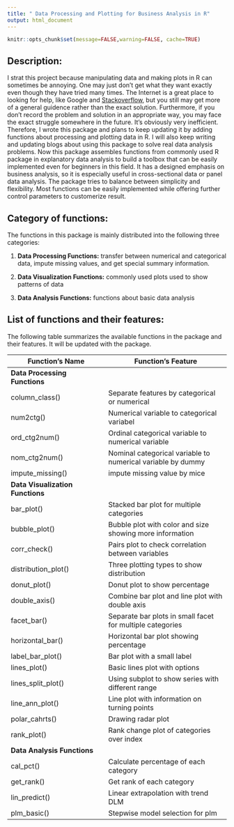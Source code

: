 ```yaml
---
title: " Data Processing and Plotting for Business Analysis in R"
output: html_document
---
```


```r
knitr::opts_chunk$set(message=FALSE,warning=FALSE, cache=TRUE)
```




## Description:

I strat this project because manipulating data and making plots in R can sometimes be annoying. One may just don't get what they want exactly even though they have tried many times. The Internet is a great place to looking for help, like Google and [Stackoverflow](https://stackoverflow.com), but you still may get more of a general guidence rather than the exact solution. Furthermore, if you don't record the problem and solution in an appropriate way, you may face the exact struggle somewhere in the future. It's obviously very inefficient. Therefore, I wrote this package and plans to keep updating it by adding functions about processing and plotting data in R. I will also keep writing and updating blogs about using this package to solve real data analysis problems. Now this package assembles functions from commonly used R package in explanatory data analysis to build a toolbox that can be easily implemented even for beginners in this field. It has a designed emphasis on business analysis, so it is especially useful in cross-sectional data or panel data analysis. The package tries to balance between simplicity and flexibility. Most functions can be easily implemented while offering further control parameters
to customerize result.

## Category of functions:

The functions in this package is mainly distributed into the following three categories:

1. **Data Processing Functions:** transfer between numerical and categorical data, impute missing values, and get special summary information.

2. **Data Visualization Functions:** commonly used plots used to show patterns of data

3. **Data Analysis Functions:** functions about basic data analysis

## List of functions and their features:

The following table summarizes the available functions in the package and their features. It will be updated with the package.

Function's Name                | Function's Feature
-------------------------------|--------------------------------------
**Data Processing Functions**  |
column_class()                 | Separate features by categorical or numerical
num2ctg()                      | Numerical variable to categorical variabel
ord_ctg2num()                  | Ordinal categorical variable to numerical variable
nom_ctg2num()                  | Nominal categorical variable to numerical variable by dummy
impute_missing()               | impute missing value by mice
**Data Visualization Functions**| 
bar_plot()                    | Stacked bar plot for multiple categories
bubble_plot()                 | Bubble plot with color and size showing more information
corr_check()                  | Pairs plot to check correlation between variables
distribution_plot()           | Three plotting types to show distribution
donut_plot()                  | Donut plot to show percentage
double_axis()                 | Combine bar plot and line plot with double axis
facet_bar()                   | Separate bar plots in small facet for multiple categories
horizontal_bar()              | Horizontal bar plot showing percentage
label_bar_plot()              | Bar plot with a small label
lines_plot()                  | Basic lines plot with options
lines_split_plot()            | Using subplot to show series with different range
line_ann_plot()               | Line plot with information on turning points
polar_cahrts()                | Drawing radar plot
rank_plot()                   | Rank change plot of categories over index
**Data Analysis Functions**   | 
cal_pct()                     | Calculate percentage of each category
get_rank()                    | Get rank of each category
lin_predict()                 | Linear extrapolation with trend DLM
plm_basic()                   | Stepwise model selection for plm


